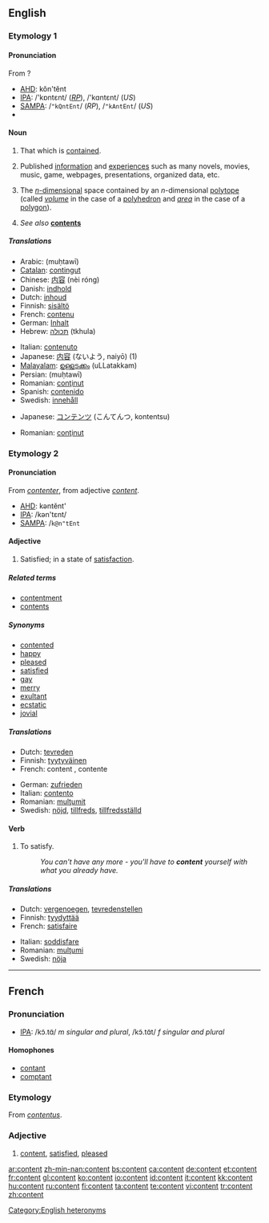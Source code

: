 {{wikipedia}}
==English==

===Etymology 1===

====Pronunciation====
From ?

*[[AHD]]: kŏn'tĕnt
*[[IPA]]: /'kɒntɛnt/ (''[[RP]]''), /'kɑntɛnt/ (''US'')
*[[SAMPA]]: /<tt>"kQntEnt</tt>/ (''RP''), /<tt>"kAntEnt</tt>/ (''US'')
*{{audio|en-us-content.ogg|Audio (US)}}

====Noun====
{{en-noun|s|-}}

# {{uncountable}} That which is [[contain]]ed.
# {{uncountable}} Published [[information]] and [[experience | experiences]] such as many novels, movies, music, game, webpages, presentations, organized data, etc.
# {{mathematics}} The [[n-dimensional|''n''-dimensional]] space contained by an ''n''-dimensional [[polytope]] (called ''[[volume]]'' in the case of a [[polyhedron]] and ''[[area]]'' in the case of a [[polygon]]).
# ''See also'' '''[[contents]]'''

=====Translations=====

{{trans-top|that which is contained}}
*Arabic: {{ARchar|[[محتوى]]}} (muḥtawī)
*[[Catalan]]: [[contingut]] {{m}}
*Chinese: [[内容]] (nèi róng)
*Danish: [[indhold]] {{n}}
*Dutch: [[inhoud]] {{m}}
*Finnish: [[sisältö]]
*French: [[contenu]] {{m}}
*German: [[Inhalt]] {{m}}
*Hebrew: [[תכולה]] (tkhula) {{f}}
{{trans-mid}}
*Italian: [[contenuto]] {{m}}
*Japanese: [[内容]] (ないよう, naiyō) (1)
*[[Malayalam]]: [[ഉള്ളടക്കം]] (uLLatakkam)
*Persian: {{FAchar|[[محتوی]]}} (muḥtawī)
*Romanian: [[conţinut]] {{n}}
*Spanish: [[contenido]] {{m}}
*Swedish: [[innehåll]] {{n}}
{{trans-bottom}}

{{trans-top|published information}}
*Japanese: [[コンテンツ]] (こんてんつ, kontentsu)
{{trans-mid}}
*Romanian: [[conţinut]] {{n}}
{{trans-bottom}}

{{trans-top|mathematics: space contained by a polytope}}
{{trans-mid}}
{{trans-bottom}}

===Etymology 2===

====Pronunciation====
From {{MF.}} ''[[contenter]]'', from adjective ''[[#French|content]]''.

*[[AHD]]: kəntĕnt'
*[[IPA]]: /kən'tɛnt/
*[[SAMPA]]: /<tt>k@n"tEnt</tt>

====Adjective====
{{en-adj}}

# Satisfied; in a state of [[satisfaction]].

=====Related terms=====
*[[contentment]]
*[[contents]]

=====Synonyms=====
*[[contented]]
*[[happy]]
*[[pleased]]
*[[satisfied]]
*[[gay]]
*[[merry]]
*[[exultant]]
*[[ecstatic]]
*[[jovial]]

=====Translations=====

{{trans-top|satisfied}}
*Dutch: [[tevreden]]
*Finnish: [[tyytyväinen]]
*French: content {{m}}, contente {{f}}
{{trans-mid}}
*German: [[zufrieden]]
*Italian: [[contento]]
*Romanian: [[mulţumit]]
*Swedish: [[nöjd]], [[tillfreds]], [[tillfredsställd]]
{{trans-bottom}}

====Verb====
{{en-verb}}

# {{transitive}} To satisfy.
#:''You can't have any more - you'll have to '''content''' yourself with what you already have.''

=====Translations=====
{{trans-top|satisfy}}
*Dutch: [[vergenoegen]], [[tevredenstellen]]
*Finnish: [[tyydyttää]]
*French: [[satisfaire]]
{{trans-mid}}
*Italian: [[soddisfare]]
*Romanian: [[mulţumi]]
*Swedish: [[nöja]]
{{trans-bottom}}

[[Category:English heteronyms]]

----

==French==

===Pronunciation===
*[[IPA]]: /kɔ̃.tɑ̃/ ''m singular and plural'', /kɔ̃.tɑ̃t/ ''f singular and plural''

====Homophones====
*[[contant]]
*[[comptant]]

===Etymology===
From {{L.}} ''[[contentus]]''.

===Adjective===
{{fr-adj}}

# [[#English|content]], [[satisfied]], [[pleased]]

[[ar:content]]
[[zh-min-nan:content]]
[[bs:content]]
[[ca:content]]
[[de:content]]
[[et:content]]
[[fr:content]]
[[gl:content]]
[[ko:content]]
[[io:content]]
[[id:content]]
[[it:content]]
[[kk:content]]
[[hu:content]]
[[ru:content]]
[[fi:content]]
[[ta:content]]
[[te:content]]
[[vi:content]]
[[tr:content]]
[[zh:content]]